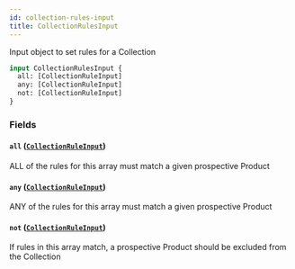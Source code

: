 ```yaml
---
id: collection-rules-input
title: CollectionRulesInput
---
```



Input object to set rules for a Collection


```graphql
input CollectionRulesInput {
  all: [CollectionRuleInput]
  any: [CollectionRuleInput]
  not: [CollectionRuleInput]
}
```


### Fields

#### `all` ([`CollectionRuleInput`](/developers/demandhq-apis/demand-api/graphql/reference/inputs/collection-rule-input))

ALL of the rules for this array must match a given prospective Product


#### `any` ([`CollectionRuleInput`](/developers/demandhq-apis/demand-api/graphql/reference/inputs/collection-rule-input))

ANY of the rules for this array must match a given prospective Product


#### `not` ([`CollectionRuleInput`](/developers/demandhq-apis/demand-api/graphql/reference/inputs/collection-rule-input))

If rules in this array match, a prospective Product should be excluded from the Collection





